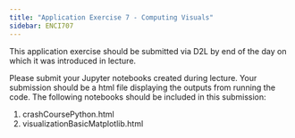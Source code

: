 ```yaml
---
title: "Application Exercise 7 - Computing Visuals"
sidebar: ENCI707
---
```


::: callout-important
This application exercise should be submitted via D2L by end of the day on which it was introduced in lecture.
:::

Please submit your Jupyter notebooks created during lecture. Your submission should be a html file displaying the outputs from running the code. The following notebooks should be included in this submission:

1. crashCoursePython.html
2. visualizationBasicMatplotlib.html